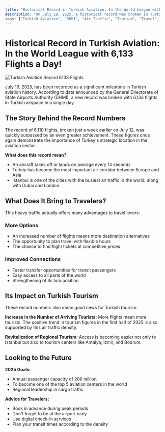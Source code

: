 ```yaml
---
title: "Historical Record in Turkish Aviation: In the World League with 6,133 Flights a Day!"
description: "On July 19, 2025, a historical record was broken in Turkish airspace with 6,133 flights in a single day. Discover the advantages this heavy traffic, successfully managed by DHMİ, offers to travel lovers and its effects on Turkish tourism."
tags: ["Turkish Aviation", "DHMİ", "Air Traffic", "Tourism", "Travel", "Istanbul Airport", "Record"]
---
```


# Historical Record in Turkish Aviation: In the World League with 6,133 Flights a Day!

![Turkish Aviation Record 6133 Flights](https://res.cloudinary.com/djzzikcey/image/upload/v1753360244/momtur_uploads/feaylaf5uilhtx4ojljo.png)

July 19, 2025, has been recorded as a significant milestone in Turkish aviation history. According to data announced by the General Directorate of State Airports Authority (DHMİ), a new record was broken with 6,133 flights in Turkish airspace in a single day.

## The Story Behind the Record Numbers

The record of 6,110 flights, broken just a week earlier on July 12, was quickly surpassed by an even greater achievement. These figures once again demonstrate the importance of Turkey's strategic location in the aviation sector.

**What does this record mean?**

- An aircraft takes off or lands on average every 14 seconds
- Turkey has become the most important air corridor between Europe and Asia
- Istanbul is one of the cities with the busiest air traffic in the world, along with Dubai and London

## What Does It Bring to Travelers?

This heavy traffic actually offers many advantages to travel lovers:

### More Options

- An increased number of flights means more destination alternatives
- The opportunity to plan travel with flexible hours
- The chance to find flight tickets at competitive prices

### Improved Connections

- Faster transfer opportunities for transit passengers
- Easy access to all parts of the world
- Strengthening of its hub position

## Its Impact on Turkish Tourism

These record numbers also mean good news for Turkish tourism:

**Increase in the Number of Arriving Tourists:** More flights mean more tourists. The positive trend in tourism figures in the first half of 2025 is also supported by this air traffic density.

**Revitalization of Regional Tourism:** Access is becoming easier not only to Istanbul but also to tourism centers like Antalya, Izmir, and Bodrum.

## Looking to the Future

**2025 Goals:**

- Annual passenger capacity of 200 million
- To become one of the top 5 aviation centers in the world
- Regional leadership in cargo traffic

**Advice for Travelers:**

- Book in advance during peak periods
- Don't forget to be at the airport early
- Use digital check-in services
- Plan your transit times according to the density
